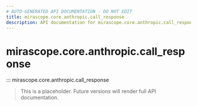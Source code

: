 ```yaml
---
# AUTO-GENERATED API DOCUMENTATION - DO NOT EDIT
title: mirascope.core.anthropic.call_response
description: API documentation for mirascope.core.anthropic.call_response
---
```


# mirascope.core.anthropic.call_response

::: mirascope.core.anthropic.call_response

> This is a placeholder. Future versions will render full API documentation.
